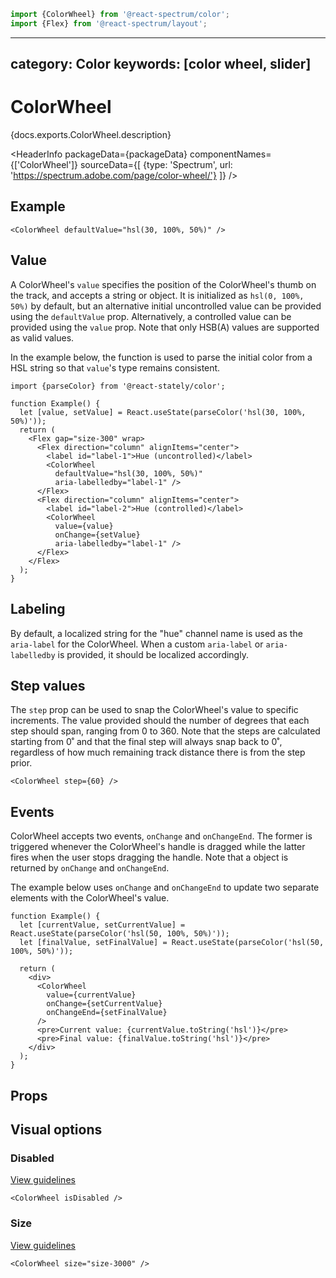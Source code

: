 <!-- Copyright 2020 Adobe. All rights reserved.
This file is licensed to you under the Apache License, Version 2.0 (the "License");
you may not use this file except in compliance with the License. You may obtain a copy
of the License at http://www.apache.org/licenses/LICENSE-2.0
Unless required by applicable law or agreed to in writing, software distributed under
the License is distributed on an "AS IS" BASIS, WITHOUT WARRANTIES OR REPRESENTATIONS
OF ANY KIND, either express or implied. See the License for the specific language
governing permissions and limitations under the License. -->



```jsx import
import {ColorWheel} from '@react-spectrum/color';
import {Flex} from '@react-spectrum/layout';
```

---
category: Color
keywords: [color wheel, slider]
---

# ColorWheel

<p>{docs.exports.ColorWheel.description}</p>

<HeaderInfo
  packageData={packageData}
  componentNames={['ColorWheel']}
  sourceData={[
    {type: 'Spectrum', url: 'https://spectrum.adobe.com/page/color-wheel/'}
  ]} />

## Example

```tsx example
<ColorWheel defaultValue="hsl(30, 100%, 50%)" />
```

## Value

A ColorWheel's `value` specifies the position of the ColorWheel's thumb on the track, and accepts a string or <TypeLink links={colorTypes.links} type={colorTypes.exports.Color} /> object.
It is initialized as `hsl(0, 100%, 50%)` by default, but an alternative initial uncontrolled value can be provided using the `defaultValue` prop.
Alternatively, a controlled value can be provided using the `value` prop. Note that only HSB(A) values are supported as valid values.

In the example below, the <TypeLink links={statelyDocs.links} type={statelyDocs.exports.parseColor} /> function is used to parse the initial color from a HSL string
so that `value`'s type remains consistent.

```tsx example
import {parseColor} from '@react-stately/color';

function Example() {
  let [value, setValue] = React.useState(parseColor('hsl(30, 100%, 50%)'));
  return (
    <Flex gap="size-300" wrap>
      <Flex direction="column" alignItems="center">
        <label id="label-1">Hue (uncontrolled)</label>
        <ColorWheel
          defaultValue="hsl(30, 100%, 50%)"
          aria-labelledby="label-1" />
      </Flex>
      <Flex direction="column" alignItems="center">
        <label id="label-2">Hue (controlled)</label>
        <ColorWheel
          value={value}
          onChange={setValue}
          aria-labelledby="label-1" />
      </Flex>
    </Flex>
  );
}
```

## Labeling

By default, a localized string for the "hue" channel name is used as the `aria-label` for the ColorWheel. When a custom `aria-label` or `aria-labelledby`
is provided, it should be localized accordingly.

## Step values

The `step` prop can be used to snap the ColorWheel's value to specific increments. The value provided should the number of degrees that each step should span,
ranging from 0 to 360. Note that the steps are calculated starting from 0˚ and that the final step will always snap back to 0˚, regardless of how much
remaining track distance there is from the step prior.

```tsx example
<ColorWheel step={60} />
```

## Events

ColorWheel accepts two events, `onChange` and `onChangeEnd`. The former is triggered whenever the ColorWheel's handle is dragged while the
latter fires when the user stops dragging the handle. Note that a <TypeLink links={colorTypes.links} type={colorTypes.exports.Color} /> object
is returned by `onChange` and `onChangeEnd`.

The example below uses `onChange` and `onChangeEnd` to update two separate elements with the ColorWheel's value.

```tsx example
function Example() {
  let [currentValue, setCurrentValue] = React.useState(parseColor('hsl(50, 100%, 50%)'));
  let [finalValue, setFinalValue] = React.useState(parseColor('hsl(50, 100%, 50%)'));

  return (
    <div>
      <ColorWheel
        value={currentValue}
        onChange={setCurrentValue}
        onChangeEnd={setFinalValue}
      />
      <pre>Current value: {currentValue.toString('hsl')}</pre>
      <pre>Final value: {finalValue.toString('hsl')}</pre>
    </div>
  );
}
```

## Props

<PropTable component={docs.exports.ColorWheel} links={docs.links} />

## Visual options

### Disabled
[View guidelines](https://spectrum.adobe.com/page/color-wheel/#Disabled)

```tsx example
<ColorWheel isDisabled />
```

### Size
[View guidelines](https://spectrum.adobe.com/page/color-wheel/#Size)

```tsx example
<ColorWheel size="size-3000" />
```
